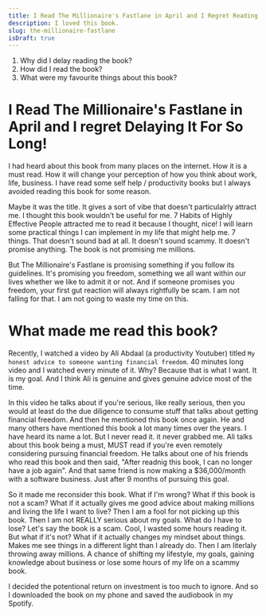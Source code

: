 ```yaml
---
title: I Read The Millionaire's Fastlane in April and I Regret Reading Delaying it!
description: I loved this book.
slug: the-millionaire-fastlane
isDraft: true
---
```


1. Why did I delay reading the book?
2. How did I read the book?
3. What were my favourite things about this book?

# I Read The Millionaire's Fastlane in April and I regret Delaying It For So Long!

I had heard about this book from many places on the internet. How it is a must read. How it will change your perception of how you think about work, life, business. I have read some self help / productivity books but I always avoided reading this book for some reason.

Maybe it was the title. It gives a sort of vibe that doesn't particulalrly attract me. I thought this book wouldn't be useful for me. 7 Habits of Highly Effective People attracted me to read it because I thought, nice! I will learn some practical things I can implement in my life that might help me. 7 things. That doesn't sound bad at all. It doesn't sound scammy. It doesn't promise anything. The book is not promising me millions.

But The Millionaire's Fastlane is promising something if you follow its guidelines. It's promising you freedom, something we all want within our lives whether we like to admit it or not. And if someone promises you freedom, your first gut reaction will always rightfully be scam. I am not falling for that. I am not going to waste my time on this.

# What made me read this book?

Recently, I watched a video by Ali Abdaal (a productivity Youtuber) titled `My honest advice to someone wanting financial freedom`. 40 minutes long video and I watched every minute of it. Why? Because that is what I want. It is my goal. And I think Ali is genuine and gives genuine advice most of the time.

In this video he talks about if you're serious, like really serious, then you would at least do the due diligence to consume stuff that talks about getting financial freedom. And then he mentioned this book once again. He and many others have mentioned this book a lot many times over the years. I have heard its name a lot. But I never read it. it never grabbed me. Ali talks about this book being a must, MUST read if you're even remotely considering pursuing financial freedom. He talks about one of his friends who read this book and then said, "After readnig this book, I can no longer have a job again". And that same friend is now making a $36,000/month with a software business. Just after 9 months of pursuing this goal.

So it made me reconsider this book. What if I'm wrong? What if this book is not a scam? What if it actually gives me good advice about making millions and living the life I want to live? Then I am a fool for not picking up this book. Then I am not REALLY serious about my goals. What do I have to lose? Let's say the book is a scam. Cool, I wasted some hours reading it. But what if it's not? What if it actually changes my mindset about things. Makes me see things in a different light than I already do. Then I am literlaly throwing away millions. A chance of shifting my lifestyle, my goals, gaining knowledge about business or lose some hours of my life on a scammy book.

I decided the potentional return on investment is too much to ignore. And so I downloaded the book on my phone and saved the audiobook in my Spotify.

